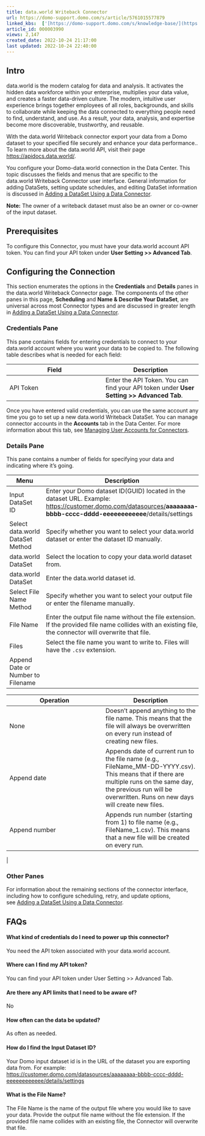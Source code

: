 ```yaml
---
title: data.world Writeback Connector
url: https://domo-support.domo.com/s/article/5761015577879
linked_kbs:  ['[https://domo-support.domo.com/s/knowledge-base/](https://domo-support.domo.com/s/knowledge-base/)', '[https://domo-support.domo.com/s/](https://domo-support.domo.com/s/)', '[https://domo-support.domo.com/s/topic/0TO5w000000ZammGAC](https://domo-support.domo.com/s/topic/0TO5w000000ZammGAC)', '[https://domo-support.domo.com/s/topic/0TO5w000000ZanLGAS](https://domo-support.domo.com/s/topic/0TO5w000000ZanLGAS)', '[https://domo-support.domo.com/s/topic/0TO5w000000ZapVGAS](https://domo-support.domo.com/s/topic/0TO5w000000ZapVGAS)', '[https://domo-support.domo.com/s/article/360042926274](https://domo-support.domo.com/s/article/360042926274)', '[https://domo-support.domo.com/s/article/360042926054](https://domo-support.domo.com/s/article/360042926054)', '[https://domo-support.domo.com/s/article/5761015577879](https://domo-support.domo.com/s/article/5761015577879)', '[https://domo-support.domo.com/s/topic/0TO5w000000ZapVGAS/writeback-connectors](https://domo-support.domo.com/s/topic/0TO5w000000ZapVGAS/writeback-connectors)', '[https://domo-support.domo.com/s/article/360043429933](https://domo-support.domo.com/s/article/360043429933)', '[https://domo-support.domo.com/s/article/360043429953](https://domo-support.domo.com/s/article/360043429953)', '[https://domo-support.domo.com/s/article/360042925494](https://domo-support.domo.com/s/article/360042925494)', '[https://domo-support.domo.com/s/article/4408174643607](https://domo-support.domo.com/s/article/4408174643607)', '[https://domo-support.domo.com/s/article/360043429913](https://domo-support.domo.com/s/article/360043429913)', '[https://domo-support.domo.com/s/login/](https://domo-support.domo.com/s/login/)']
article_id: 000003990
views: 2,147
created_date: 2022-10-24 21:17:00
last updated: 2022-10-24 22:40:00
---
```




Intro
-----


data.world is the modern catalog for data and analysis. It activates the hidden data workforce within your enterprise, multiplies your data value, and creates a faster data-driven culture. The modern, intuitive user experience brings together employees of all roles, backgrounds, and skills to collaborate while keeping the data connected to everything people need to find, understand, and use. As a result, your data, analysis, and expertise become more discoverable, trustworthy, and reusable.


With the data.world Writeback connector export your data from a Domo dataset to your specified file securely and enhance your data performance.. To learn more about the data.world API, visit their page [https://apidocs.data.world/](https://apidocs.data.world/ "https://apidocs.data.world/").


You configure your Domo-data.world connection in the Data Center. This topic discusses the fields and menus that are specific to the data.world Writeback Connector user interface. General information for adding DataSets, setting update schedules, and editing DataSet information is discussed in [Adding a DataSet Using a Data Connector](/s/article/360042926274).







**Note:** The owner of a writeback dataset must also be an owner or co-owner of the input dataset.




Prerequisites
-------------


To configure this Connector, you must have your data.world account API token. You can find your API token under **User Setting >> Advanced Tab**.


Configuring the Connection
--------------------------


This section enumerates the options in the **Credentials** and **Details** panes in the data.world Writeback Connector page. The components of the other panes in this page, **Scheduling** and **Name & Describe Your DataSet**, are universal across most Connector types and are discussed in greater length in [Adding a DataSet Using a Data Connector](/s/article/360042926274).


### Credentials Pane


This pane contains fields for entering credentials to connect to your data.world account where you want your data to be copied to. The following table describes what is needed for each field:  




| Field | Description |
| --- | --- |
| API Token | Enter the API Token. You can find your API token under **User Setting >> Advanced Tab**. |


Once you have entered valid credentials, you can use the same account any time you go to set up a new data.world Writeback DataSet. You can manage connector accounts in the **Accounts** tab in the Data Center. For more information about this tab, see [Managing User Accounts for Connectors](/s/article/360042926054 "Managing User Accounts for Connectors").


### Details Pane


This pane contains a number of fields for specifying your data and indicating where it's going.




| Menu | Description |
| --- | --- |
| Input DataSet ID | Enter your Domo dataset ID(GUID) located in the dataset URL. Example: <https://customer.domo.com/datasources/>**aaaaaaaa-bbbb-cccc-dddd-eeeeeeeeeeee**/details/settings |
| Select data.world DataSet Method | Specify whether you want to select your data.world dataset or enter the dataset ID manually. |
| data.world DataSet | Select the location to copy your data.world dataset from.  |
| data.world DataSet | Enter the data.world dataset id. |
| Select File Name Method | Specify whether you want to select your output file or enter the filename manually. |
| File Name | Enter the output file name without the file extension. If the provided file name collides with an existing file, the connector will overwrite that file. |
| Files | Select the file name you want to write to. Files will have the `.csv` extension. |
| Append Date or Number to Filename | 

| Operation | Description |
| --- | --- |
| None | Doesn't append anything to the file name. This means that the file will always be overwritten on every run instead of creating new files. |
| Append date | Appends date of current run to the file name (e.g., FileName\_MM-DD-YYYY.csv). This means that if there are multiple runs on the same day, the previous run will be overwritten. Runs on new days will create new files. |
| Append number | Appends run number (starting from 1) to file name (e.g., FileName\_1.csv). This means that a new file will be created on every run. |

 |


### Other Panes


For information about the remaining sections of the connector interface, including how to configure scheduling, retry, and update options, see [Adding a DataSet Using a Data Connector](/s/article/360042926274).


FAQs
----


#### What kind of credentials do I need to power up this connector?


You need the API token associated with your data.world account.


#### Where can I find my API token?


You can find your API token under User Setting >> Advanced Tab.


#### Are there any API limits that I need to be aware of?


No


#### How often can the data be updated?


As often as needed.


#### How do I find the Input Dataset ID?


Your Domo input dataset id is in the URL of the dataset you are exporting data from. For example: <https://customer.domo.com/datasources/aaaaaaaa-bbbb-cccc-dddd-eeeeeeeeeeee/details/settings>


#### What is the File Name?


The File Name is the name of the output file where you would like to save your data. Provide the output file name without the file extension. If the provided file name collides with an existing file, the Connector will overwrite that file.

